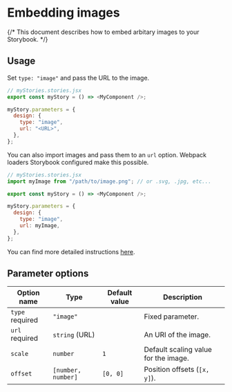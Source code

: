 
<Meta title="Docs/Image/README" />

# Embedding images

{/* <Subtitle>
  This document describes how to embed arbitary images to your Storybook.
</Subtitle> */}

## Usage

Set `type: "image"` and pass the URL to the image.

```js
// myStories.stories.jsx
export const myStory = () => <MyComponent />;

myStory.parameters = {
  design: {
    type: "image",
    url: "<URL>",
  },
};
```

You can also import images and pass them to an `url` option.
Webpack loaders Storybook configured make this possible.

```js
// myStories.stories.jsx
import myImage from "/path/to/image.png"; // or .svg, .jpg, etc...

export const myStory = () => <MyComponent />;

myStory.parameters = {
  design: {
    type: "image",
    url: myImage,
  },
};
```

You can find more detailed instructions [here](/?path=/docs/docs-image-examples--embed-image).

## Parameter options

| Option name                                      | Type               | Default value | Description                          |
| ------------------------------------------------ | ------------------ | ------------- | ------------------------------------ |
| `type` <Badge status="positive">required</Badge> | `"image"`          |               | Fixed parameter.                     |
| `url` <Badge status="positive">required</Badge>  | `string` (URL)     |               | An URI of the image.                 |
| `scale`                                          | `number`           | `1`           | Default scaling value for the image. |
| `offset`                                         | `[number, number]` | `[0, 0]`      | Position offsets (`[x, y]`).         |

